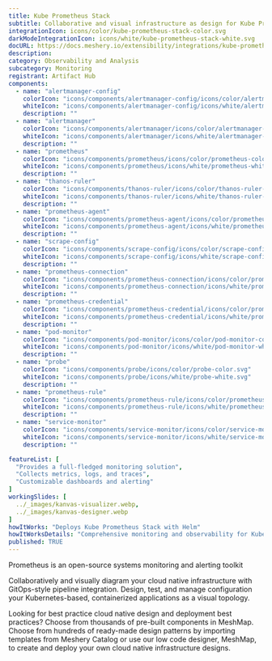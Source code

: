 ---
title: Kube Prometheus Stack
subtitle: Collaborative and visual infrastructure as design for Kube Prometheus Stack
integrationIcon: icons/color/kube-prometheus-stack-color.svg
darkModeIntegrationIcon: icons/white/kube-prometheus-stack-white.svg
docURL: https://docs.meshery.io/extensibility/integrations/kube-prometheus-stack
description: 
category: Observability and Analysis
subcategory: Monitoring
registrant: Artifact Hub
components:
  - name: "alertmanager-config"
    colorIcon: "icons/components/alertmanager-config/icons/color/alertmanager-config-color.svg"
    whiteIcon: "icons/components/alertmanager-config/icons/white/alertmanager-config-white.svg"
    description: ""
  - name: "alertmanager"
    colorIcon: "icons/components/alertmanager/icons/color/alertmanager-color.svg"
    whiteIcon: "icons/components/alertmanager/icons/white/alertmanager-white.svg"
    description: ""
  - name: "prometheus"
    colorIcon: "icons/components/prometheus/icons/color/prometheus-color.svg"
    whiteIcon: "icons/components/prometheus/icons/white/prometheus-white.svg"
    description: ""
  - name: "thanos-ruler"
    colorIcon: "icons/components/thanos-ruler/icons/color/thanos-ruler-color.svg"
    whiteIcon: "icons/components/thanos-ruler/icons/white/thanos-ruler-white.svg"
    description: ""
  - name: "prometheus-agent"
    colorIcon: "icons/components/prometheus-agent/icons/color/prometheus-agent-color.svg"
    whiteIcon: "icons/components/prometheus-agent/icons/white/prometheus-agent-white.svg"
    description: ""
  - name: "scrape-config"
    colorIcon: "icons/components/scrape-config/icons/color/scrape-config-color.svg"
    whiteIcon: "icons/components/scrape-config/icons/white/scrape-config-white.svg"
    description: ""
  - name: "prometheus-connection"
    colorIcon: "icons/components/prometheus-connection/icons/color/prometheus-connection-color.svg"
    whiteIcon: "icons/components/prometheus-connection/icons/white/prometheus-connection-white.svg"
    description: ""
  - name: "prometheus-credential"
    colorIcon: "icons/components/prometheus-credential/icons/color/prometheus-credential-color.svg"
    whiteIcon: "icons/components/prometheus-credential/icons/white/prometheus-credential-white.svg"
    description: ""
  - name: "pod-monitor"
    colorIcon: "icons/components/pod-monitor/icons/color/pod-monitor-color.svg"
    whiteIcon: "icons/components/pod-monitor/icons/white/pod-monitor-white.svg"
    description: ""
  - name: "probe"
    colorIcon: "icons/components/probe/icons/color/probe-color.svg"
    whiteIcon: "icons/components/probe/icons/white/probe-white.svg"
    description: ""
  - name: "prometheus-rule"
    colorIcon: "icons/components/prometheus-rule/icons/color/prometheus-rule-color.svg"
    whiteIcon: "icons/components/prometheus-rule/icons/white/prometheus-rule-white.svg"
    description: ""
  - name: "service-monitor"
    colorIcon: "icons/components/service-monitor/icons/color/service-monitor-color.svg"
    whiteIcon: "icons/components/service-monitor/icons/white/service-monitor-white.svg"
    description: ""

featureList: [
  "Provides a full-fledged monitoring solution",
  "Collects metrics, logs, and traces",
  "Customizable dashboards and alerting"
]
workingSlides: [
  ../_images/kanvas-visualizer.webp,
  ../_images/kanvas-designer.webp
]
howItWorks: "Deploys Kube Prometheus Stack with Helm"
howItWorksDetails: "Comprehensive monitoring and observability for Kubernetes"
published: TRUE
---
<p>
Prometheus is an open-source systems monitoring and alerting toolkit
</p>
<p>
    Collaboratively and visually diagram your cloud native infrastructure with GitOps-style pipeline integration. Design, test, and manage configuration your Kubernetes-based, containerized applications as a visual topology.
</p>
<p>
    Looking for best practice cloud native design and deployment best practices? Choose from thousands of pre-built components in MeshMap. Choose from hundreds of ready-made design patterns by importing templates from Meshery Catalog or use our low code designer, MeshMap, to create and deploy your own cloud native infrastructure designs.
</p>
